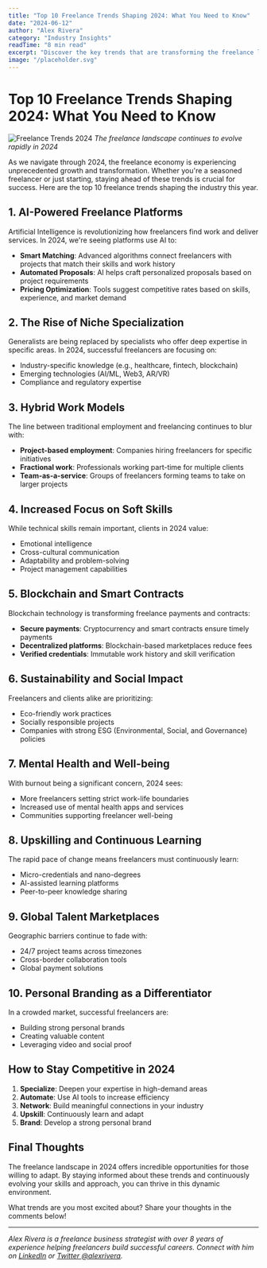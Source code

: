```yaml
---
title: "Top 10 Freelance Trends Shaping 2024: What You Need to Know"
date: "2024-06-12"
author: "Alex Rivera"
category: "Industry Insights"
readTime: "8 min read"
excerpt: "Discover the key trends that are transforming the freelance landscape in 2024 and how you can leverage them for success."
image: "/placeholder.svg"
---
```


# Top 10 Freelance Trends Shaping 2024: What You Need to Know

![Freelance Trends 2024](/placeholder.svg)
*The freelance landscape continues to evolve rapidly in 2024*

As we navigate through 2024, the freelance economy is experiencing unprecedented growth and transformation. Whether you're a seasoned freelancer or just starting, staying ahead of these trends is crucial for success. Here are the top 10 freelance trends shaping the industry this year.

## 1. AI-Powered Freelance Platforms

Artificial Intelligence is revolutionizing how freelancers find work and deliver services. In 2024, we're seeing platforms use AI to:

- **Smart Matching**: Advanced algorithms connect freelancers with projects that match their skills and work history
- **Automated Proposals**: AI helps craft personalized proposals based on project requirements
- **Pricing Optimization**: Tools suggest competitive rates based on skills, experience, and market demand

## 2. The Rise of Niche Specialization

Generalists are being replaced by specialists who offer deep expertise in specific areas. In 2024, successful freelancers are focusing on:

- Industry-specific knowledge (e.g., healthcare, fintech, blockchain)
- Emerging technologies (AI/ML, Web3, AR/VR)
- Compliance and regulatory expertise

## 3. Hybrid Work Models

The line between traditional employment and freelancing continues to blur with:

- **Project-based employment**: Companies hiring freelancers for specific initiatives
- **Fractional work**: Professionals working part-time for multiple clients
- **Team-as-a-service**: Groups of freelancers forming teams to take on larger projects

## 4. Increased Focus on Soft Skills

While technical skills remain important, clients in 2024 value:

- Emotional intelligence
- Cross-cultural communication
- Adaptability and problem-solving
- Project management capabilities

## 5. Blockchain and Smart Contracts

Blockchain technology is transforming freelance payments and contracts:

- **Secure payments**: Cryptocurrency and smart contracts ensure timely payments
- **Decentralized platforms**: Blockchain-based marketplaces reduce fees
- **Verified credentials**: Immutable work history and skill verification

## 6. Sustainability and Social Impact

Freelancers and clients alike are prioritizing:

- Eco-friendly work practices
- Socially responsible projects
- Companies with strong ESG (Environmental, Social, and Governance) policies

## 7. Mental Health and Well-being

With burnout being a significant concern, 2024 sees:

- More freelancers setting strict work-life boundaries
- Increased use of mental health apps and services
- Communities supporting freelancer well-being

## 8. Upskilling and Continuous Learning

The rapid pace of change means freelancers must continuously learn:

- Micro-credentials and nano-degrees
- AI-assisted learning platforms
- Peer-to-peer knowledge sharing

## 9. Global Talent Marketplaces

Geographic barriers continue to fade with:
- 24/7 project teams across timezones
- Cross-border collaboration tools
- Global payment solutions

## 10. Personal Branding as a Differentiator

In a crowded market, successful freelancers are:
- Building strong personal brands
- Creating valuable content
- Leveraging video and social proof

## How to Stay Competitive in 2024

1. **Specialize**: Deepen your expertise in high-demand areas
2. **Automate**: Use AI tools to increase efficiency
3. **Network**: Build meaningful connections in your industry
4. **Upskill**: Continuously learn and adapt
5. **Brand**: Develop a strong personal brand

## Final Thoughts

The freelance landscape in 2024 offers incredible opportunities for those willing to adapt. By staying informed about these trends and continuously evolving your skills and approach, you can thrive in this dynamic environment.

What trends are you most excited about? Share your thoughts in the comments below!

---
*Alex Rivera is a freelance business strategist with over 8 years of experience helping freelancers build successful careers. Connect with him on [LinkedIn](#) or [Twitter @alexrivera](#).*
